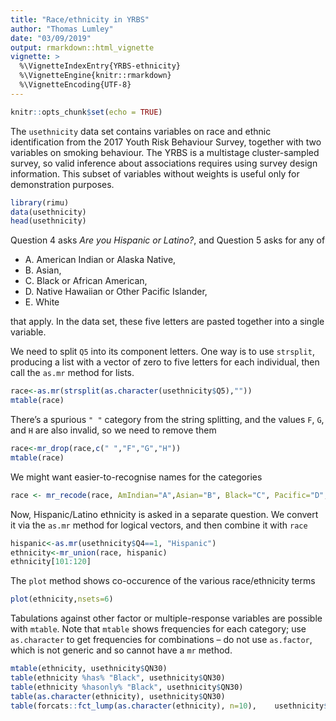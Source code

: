 ```yaml
---
title: "Race/ethnicity in YRBS"
author: "Thomas Lumley"
date: "03/09/2019"
output: rmarkdown::html_vignette
vignette: >
  %\VignetteIndexEntry{YRBS-ethnicity}
  %\VignetteEngine{knitr::rmarkdown}
  %\VignetteEncoding{UTF-8}
---
```


```r
knitr::opts_chunk$set(echo = TRUE)
```

The `usethnicity` data set contains variables on race and ethnic identification from the 2017 Youth Risk Behaviour Survey, together with two variables on smoking behaviour.  The YRBS is a multistage cluster-sampled survey, so valid inference about associations requires using survey design information. This subset of variables without weights is useful only for demonstration purposes. 

```r
library(rimu)
data(usethnicity)
head(usethnicity)
```

Question 4 asks *Are you Hispanic or Latino?*, and Question 5 asks for any of  

- A. American Indian or Alaska Native, 
- B. Asian, 
- C. Black or African American, 
- D. Native Hawaiian or Other Pacific Islander, 
- E. White

that apply.  In the data set, these five letters are pasted together into a single variable.



We need to split `Q5` into its component letters. One way is to use `strsplit`, producing a list with a vector of zero to five letters for each individual, then call the `as.mr` method for lists.

```r
race<-as.mr(strsplit(as.character(usethnicity$Q5),""))
mtable(race)
```

There's a spurious `" "` category from the string splitting, and the values `F`, `G`, and `H` are also invalid, so we need to remove them

```r
race<-mr_drop(race,c(" ","F","G","H"))
mtable(race)
```

We might want easier-to-recognise names for the categories

```r
race <- mr_recode(race, AmIndian="A",Asian="B", Black="C", Pacific="D", White="E")
```

Now, Hispanic/Latino ethnicity is asked in a separate question. We convert it via the `as.mr` method for logical vectors, and then combine it with `race`

```r
hispanic<-as.mr(usethnicity$Q4==1, "Hispanic")
ethnicity<-mr_union(race, hispanic)
ethnicity[101:120]
```

The `plot` method shows co-occurence of the various race/ethnicity terms

```r
plot(ethnicity,nsets=6)
```

Tabulations against other factor or multiple-response variables are possible with `mtable`.  Note that `mtable` shows frequencies for each category; use `as.character` to get frequencies for combinations -- do not use `as.factor`, which is not generic and so cannot have a `mr` method.

```r
mtable(ethnicity, usethnicity$QN30)
table(ethnicity %has% "Black", usethnicity$QN30)
table(ethnicity %hasonly% "Black", usethnicity$QN30)
table(as.character(ethnicity), usethnicity$QN30)
table(forcats::fct_lump(as.character(ethnicity), n=10),    usethnicity$QN30)
```